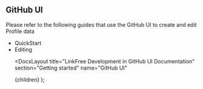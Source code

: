 
## GitHub UI

Please refer to the following guides that use the GitHub UI to create and edit Profile data

- <Link href="/docs/quickstart-json">QuickStart</Link>
- <Link href="/docs/how-to-guides/editing-json">Editing</Link>

  <DocsLayout
    title="LinkFree Development in GitHub UI Documentation"
    section="Getting started"
    name="GitHub UI"
  >
    {children}
  </DocsLayout>
);
